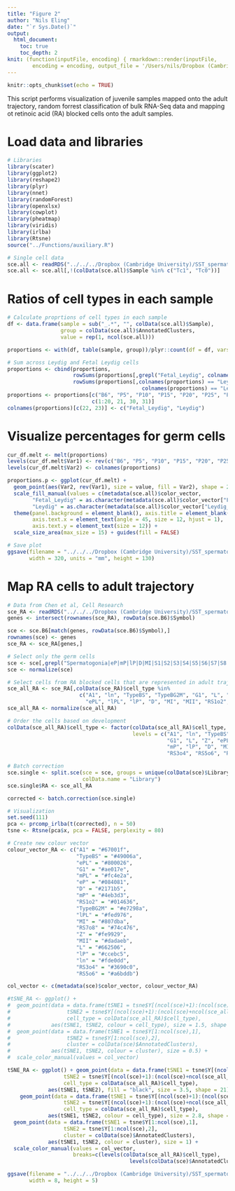 ```yaml
---
title: "Figure 2"
author: "Nils Eling"
date: "`r Sys.Date()`"
output: 
  html_document:
    toc: true
    toc_depth: 2
knit: (function(inputFile, encoding) { rmarkdown::render(inputFile, 
        encoding = encoding, output_file = '/Users/nils/Dropbox (Cambridge University)/SST_spermatocytes/Analysis/Figures/Fig_2.html') })
---
```


```r
knitr::opts_chunk$set(echo = TRUE)
```

This script performs visualization of juvenile samples mapped onto the adult trajectory, random forrest classification of bulk RNA-Seq data and mapping ot retinoic acid (RA) blocked cells onto the adult samples.

# Load data and libraries

```r
# Libraries
library(scater)
library(ggplot2)
library(reshape2)
library(plyr)
library(nnet)
library(randomForest)
library(openxlsx)
library(cowplot)
library(pheatmap)
library(viridis)
library(irlba)
library(Rtsne)
source("../Functions/auxiliary.R")

# Single cell data
sce.all <- readRDS("../../../Dropbox (Cambridge University)/SST_spermatocytes/Analysis/data/10X_data/SCE_all.rds")
sce.all <- sce.all[,!(colData(sce.all)$Sample %in% c("Tc1", "Tc0"))]
```

# Ratios of cell types in each sample

```r
# Calculate proprtions of cell types in each sample
df <- data.frame(sample = sub("_.*", "", colData(sce.all)$Sample),
                 group = colData(sce.all)$AnnotatedClusters,
                 value = rep(1, ncol(sce.all)))

proportions <- with(df, table(sample, group))/plyr::count(df = df, vars = "sample")$freq

# Sum across Leydig and Fetal Leydig cells
proportions <- cbind(proportions, 
                     rowSums(proportions[,grepl("Fetal_Leydig", colnames(proportions))]),
                     rowSums(proportions[,colnames(proportions) == "Leydig_1" |
                                           colnames(proportions) == "Leydig_2"]))
proportions <- proportions[c("B6", "P5", "P10", "P15", "P20", "P25", "P30", "P35"),
                           c(1:20, 21, 30, 31)]
colnames(proportions)[c(22, 23)] <- c("Fetal_Leydig", "Leydig") 
```

# Visualize percentages for germ cells

```r
cur_df.melt <- melt(proportions)
levels(cur_df.melt$Var1) <- rev(c("B6", "P5", "P10", "P15", "P20", "P25", "P30", "P35"))
levels(cur_df.melt$Var2) <- colnames(proportions)

proportions.p <- ggplot(cur_df.melt) + 
  geom_point(aes(Var2, rev(Var1), size = value, fill = Var2), shape = 22) +
  scale_fill_manual(values = c(metadata(sce.all)$color_vector,
        "Fetal_Leydig" = as.character(metadata(sce.all)$color_vector["Fetal_Leydig_1"]),
        "Leydig" = as.character(metadata(sce.all)$color_vector["Leydig_1"]))) + 
  theme(panel.background = element_blank(), axis.title = element_blank(),
        axis.text.x = element_text(angle = 45, size = 12, hjust = 1),
        axis.text.y = element_text(size = 12)) +
  scale_size_area(max_size = 15) + guides(fill = FALSE)

# Save plot
ggsave(filename = "../../../Dropbox (Cambridge University)/SST_spermatocytes/Revisions/Results/New_figures/Fig_2/Fig_2_proportions.pdf", proportions.p,
       width = 320, units = "mm", height = 130)
```

# Map RA cells to adult trajectory

```r
# Data from Chen et al, Cell Research
sce_RA <- readRDS("../../../Dropbox (Cambridge University)/SST_spermatocytes/Analysis/data/10X_data/SCE_RA.rds")
genes <- intersect(rownames(sce_RA), rowData(sce.B6)$Symbol)

sce <- sce.B6[match(genes, rowData(sce.B6)$Symbol),]
rownames(sce) <- genes
sce_RA <- sce_RA[genes,]

# Select only the germ cells
sce <- sce[,grepl("Spermatogonia|eP|mP|lP|D|MI|S1|S2|S3|S4|S5|S6|S7|S8|S9", colData(sce)$AnnotatedClusters)]
sce <- normalize(sce)

# Select cells from RA blocked cells that are represented in adult trajectory
sce_all_RA <- sce_RA[,colData(sce_RA)$cell_type %in% 
                       c("A1", "ln", "TypeBS", "TypeBG2M", "G1", "L", "Z", "eP", "mP", "mPL", 
                         "ePL", "lPL", "lP", "D", "MI", "MII", "RS1o2", "RS3o4", "RS5o6", "RS7o8")]
sce_all_RA <- normalize(sce_all_RA)

# Order the cells based on development
colData(sce_all_RA)$cell_type <- factor(colData(sce_all_RA)$cell_type,
                                        levels = c("A1", "ln", "TypeBS", "TypeBG2M", 
                                                   "G1", "L", "Z", "ePL", "mPL", "lPL", "eP", 
                                                   "mP", "lP", "D", "MI", "MII", "RS1o2", 
                                                   "RS3o4", "RS5o6", "RS7o8"))

# Batch correction
sce.single <- split.sce(sce = sce, groups = unique(colData(sce)$Library), 
                        colData.name = "Library")
sce.single$RA <- sce_all_RA

corrected <- batch.correction(sce.single)

# Visualization
set.seed(111)
pca <- prcomp_irlba(t(corrected), n = 50)
tsne <- Rtsne(pca$x, pca = FALSE, perplexity = 80)

# Create new colour vector
colour_vector_RA <- c("A1" = "#67001f",
                      "TypeBS" = "#49006a",
                      "ePL" = "#800026", 
                      "G1" = "#ae017e",        
                      "mPL" = "#fc4e2a",       
                      "eP" = "#084081",        
                      "D" = "#2171b5",    
                      "mP" = "#4eb3d3",     
                      "RS1o2" = "#014636",  
                      "TypeBG2M" = "#e7298a",
                      "lPL" = "#fed976",      
                      "MI" = "#807dba",       
                      "RS7o8" = "#74c476",    
                      "Z" = "#fe9929",   
                      "MII" = "#dadaeb",     
                      "L" = "#662506",      
                      "lP" = "#ccebc5",      
                      "ln" = "#fde0dd",        
                      "RS3o4" = "#3690c0",      
                      "RS5o6" = "#a6bddb")

col_vector <- c(metadata(sce)$color_vector, colour_vector_RA)

#tSNE_RA <- ggplot() +
#  geom_point(data = data.frame(tSNE1 = tsne$Y[(ncol(sce)+1):(ncol(sce)+ncol(sce_all_RA)),1],
#                  tSNE2 = tsne$Y[(ncol(sce)+1):(ncol(sce)+ncol(sce_all_RA)),2],
#                  cell_type = colData(sce_all_RA)$cell_type),
#             aes(tSNE1, tSNE2, colour = cell_type), size = 1.5, shape = 8) +
#  geom_point(data = data.frame(tSNE1 = tsne$Y[1:ncol(sce),1],
#                  tSNE2 = tsne$Y[1:ncol(sce),2],
#                  cluster = colData(sce)$AnnotatedClusters),
#             aes(tSNE1, tSNE2, colour = cluster), size = 0.5) + 
#  scale_color_manual(values = col_vector)

tSNE_RA <- ggplot() + geom_point(data = data.frame(tSNE1 = tsne$Y[(ncol(sce)+1):(ncol(sce)+ncol(sce_all_RA)),1],
                  tSNE2 = tsne$Y[(ncol(sce)+1):(ncol(sce)+ncol(sce_all_RA)),2],
                  cell_type = colData(sce_all_RA)$cell_type),
             aes(tSNE1, tSNE2), fill = "black", size = 3.5, shape = 21) +
    geom_point(data = data.frame(tSNE1 = tsne$Y[(ncol(sce)+1):(ncol(sce)+ncol(sce_all_RA)),1],
                  tSNE2 = tsne$Y[(ncol(sce)+1):(ncol(sce)+ncol(sce_all_RA)),2],
                  cell_type = colData(sce_all_RA)$cell_type),
             aes(tSNE1, tSNE2, colour = cell_type), size = 2.8, shape = 16) +
  geom_point(data = data.frame(tSNE1 = tsne$Y[1:ncol(sce),1],
                  tSNE2 = tsne$Y[1:ncol(sce),2],
                  cluster = colData(sce)$AnnotatedClusters),
             aes(tSNE1, tSNE2, colour = cluster), size = 1) + 
  scale_color_manual(values = col_vector,
                     breaks=c(levels(colData(sce_all_RA)$cell_type),
                                       levels(colData(sce)$AnnotatedClusters)))  

ggsave(filename = "../../../Dropbox (Cambridge University)/SST_spermatocytes/Revisions/Results/New_figures/Fig_2/Fig_2_RA_cells.pdf", tSNE_RA,
       width = 8, height = 5)
```
